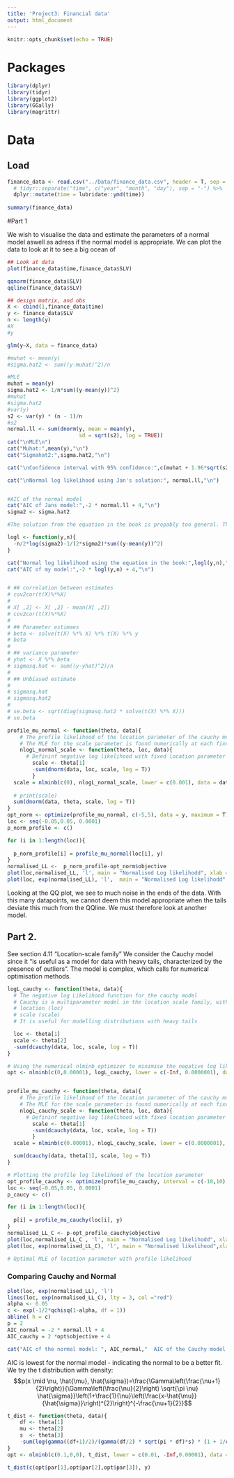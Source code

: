```yaml
---
title: 'Project3: Financial data'
output: html_document
---
```


```r
knitr::opts_chunk$set(echo = TRUE)
```

# Packages

```r
library(dplyr)
library(tidyr)
library(ggplot2)
library(GGally)
library(magrittr)
```


# Data

## Load
```r
finance_data <- read.csv("../Data/finance_data.csv", header = T, sep = ";") %>% 
  # tidyr::separate("time", c("year", "month", "day"), sep = "-") %>% 
  dplyr::mutate(time = lubridate::ymd(time)) 
  
summary(finance_data)

```

#Part 1

We wish to visualise the data and estimate the parameters of a normal model aswell as adress if the normal model is appropriate. We can plot the data to look at it to see a big ocean of
```r
## Look at data
plot(finance_data$time,finance_data$SLV)

qqnorm(finance_data$SLV)
qqline(finance_data$SLV)

## design matrix, and obs
X <- cbind(1,finance_data$time)
y <- finance_data$SLV
n <- length(y)
#X
#y

glm(y~X, data = finance_data)

#muhat <- mean(y)
#sigma.hat2 <- sum((y-muhat)^2)/n

#MLE
muhat = mean(y)
sigma.hat2 <- 1/n*sum((y-mean(y))^2)
#muhat
#sigma.hat2
#var(y)
s2 <- var(y) * (n - 1)/n 
#s2
normal.ll <- sum(dnorm(y, mean = mean(y),
                       sd = sqrt(s2), log = TRUE))
cat("\nMLE\n")
cat("Muhat:",mean(y),"\n")
cat("Sigmahat2:",sigma.hat2,"\n")

cat("\nConfidence interval with 95% confidence:",c(muhat + 1.96*sqrt(s2)/sqrt(n),muhat - 1.96*sqrt(s2)/sqrt(n)),"\n")

cat("\nNormal log likelihood using Jan's solution:", normal.ll,"\n")


#AIC of the normal model
cat("AIC of Jans model:",-2 * normal.ll + 4,"\n")
sigma2 <- sigma.hat2

#The solution from the equation in the book is propably too general. The solution provided by Jan in his examples prints the same AIC when computed as using R's normal "gml" function, which makes us belive that we will have to fit the normal model using the dnorm instead of trying to write out the equation from the book. (pg. 90)

logl <- function(y,n){
  -n/2*log(sigma2)-1/(2*sigma2)*sum((y-mean(y))^2)
}

cat("Normal log likelihood using the equation in the book:",logl(y,n),"\n")
cat("AIC of my model:",-2 * logl(y,n) + 4,"\n")


# ## correlation between estimates
# cov2cor(t(X)%*%X)
# 
# X[ ,2] <- X[ ,2] - mean(X[ ,2])
# cov2cor(t(X)%*%X)
# 
# ## Parameter estimaes
# beta <- solve(t(X) %*% X) %*% t(X) %*% y
# beta
# 
# ## variance parameter
# yhat <- X %*% beta
# sigmasq.hat <- sum((y-yhat)^2)/n
# 
# ## Unbiased estimate
# 
# sigmasq.hat
# sigmasq.hat2
# 
# se.beta <- sqrt(diag(sigmasq.hat2 * solve(t(X) %*% X)))
# se.beta
```
```r
profile_mu_normal <- function(theta, data){
    # The profile likelihood of the location parameter of the cauchy model.
    # The MLE for the scale parameter is found numerically at each fixed value of the location parameter using nlminb
    nlogL_normal_scale <- function(theta, loc, data){
      # Defininf negative log likelihood with fixed location parameter
        scale <- theta[1]
        -sum(dnorm(data, loc, scale, log = T))
        }
  scale = nlminb(c(0), nlogL_normal_scale, lower = c(0.001), data = data, loc = theta[1])$par
  
  # print(scale)
  sum(dnorm(data, theta, scale, log = T))
}
opt_norm <- optimize(profile_mu_normal, c(-5,5), data = y, maximum = T)
loc <- seq(-0.05,0.05, 0.0001)
p_norm_profile <- c()

for (i in 1:length(loc)){
  
  p_norm_profile[i] = profile_mu_normal(loc[i], y)
}
normalised_LL <-  p_norm_profile-opt_norm$objective
plot(loc,normalised_LL, 'l', main = "Normalised Log likelihodd", xlab = "Location parameter", ylab = "Log likelihodd")
plot(loc, exp(normalised_LL), 'l',  main = "Normalised Log likelihodd", xlab = "Location parameter", ylab = "Likelihodd")
```

Looking at the QQ plot, we see to much noise in the ends of the data. With this many datapoints, we cannot deem this model appropriate when the tails deviate this much from the QQline. We must therefore look at another model.

## Part 2. 

See section 4.11 "Location-scale family"
We consider the Cauchy model since it "is useful as a model for data with heavy tails, characterized by the presence of outliers".
The model is complex, which calls for numerical optimisation methods.
```r
logL_cauchy <- function(theta, data){
  # The negative log Likelihood function for the cauchy model
  # Cauchy is a multiparameter model in the location scale family, with 2 parameters:
  # location (loc)
  # scale (scale)
  # It is useful for modelling distributions with heavy tails

  loc <- theta[1]
  scale <- theta[2]
  -sum(dcauchy(data, loc, scale, log = T))
}

# Using the numerical nlminb optimizer to minimise the negative log likelihood function
opt <- nlminb(c(0,0.00001), logL_cauchy, lower = c(-Inf, 0.0000001), data = y)


profile_mu_cauchy <- function(theta, data){
    # The profile likelihood of the location parameter of the cauchy model.
    # The MLE for the scale parameter is found numerically at each fixed value of the location parameter using nlminb
    nlogL_cauchy_scale <- function(theta, loc, data){
      # Defininf negative log likelihood with fixed location parameter
        scale <- theta[1]
        -sum(dcauchy(data, loc, scale, log = T))
        }
  scale = nlminb(c(0.00001), nlogL_cauchy_scale, lower = c(0.0000001), data = data, loc = theta[1])$par

  sum(dcauchy(data, theta[1], scale, log = T))
}

# Plotting the profile log likelihood of the location parameter
opt_profile_cauchy <- optimize(profile_mu_cauchy, interval = c(-10,10), data = y, maximum = T)
loc <- seq(-0.05,0.05, 0.0001)
p_caucy <- c()

for (i in 1:length(loc)){
  
  p[i] = profile_mu_cauchy(loc[i], y)
}
normalised_LL_C <- p-opt_profile_cauchy$objective 
plot(loc,normalised_LL_C , 'l', main = "Normalised Log likelihodd", xlab = "Location parameter", ylab = "Log likelihodd")
plot(loc, exp(normalised_LL_C), 'l', main = "Normalised likelihood",xlab = "Location parameter", ylab = "Likelihodd")

# Optimal MLE of location parameter with profile likelihood

```

### Comparing Cauchy and Normal

```r
plot(loc, exp(normalised_LL), 'l')
lines(loc, exp(normalised_LL_C), lty = 3, col ="red")
alpha <- 0.05
c <- exp(-1/2*qchisq(1-alpha, df = 1))
abline( h = c)
p = 2
AIC_normal = -2 * normal.ll + 4
AIC_cauchy = 2 *opt$objective + 4

cat("AIC of the normal model: ", AIC_normal,"  AIC of the Cauchy model: ", AIC_cauchy)
```
AIC is lowest for the normal model - indicating the normal to be a better fit. 
We try the t distribution with density:
$$p(x \mid \nu, \hat{\mu}, \hat{\sigma})=\frac{\Gamma\left(\frac{\nu+1}{2}\right)}{\Gamma\left(\frac{\nu}{2}\right) \sqrt{\pi \nu} \hat{\sigma}}\left(1+\frac{1}{\nu}\left(\frac{x-\hat{\mu}}{\hat{\sigma}}\right)^{2}\right)^{-\frac{\nu+1}{2}}$$
```r
t_dist <- function(theta, data){
    df <- theta[1]
    mu <- theta[2]
    s  <- theta[3]
    -sum(log(gamma((df+1)/2)/(gamma(df/2) * sqrt(pi * df)*s) * (1 + 1/df*(((data-mu)/s)^2))^(-(df+1)/2)))
}
opt <- nlminb(c(0.1,0,0), t_dist, lower = c(0.01, -Inf,0.00001), data = y)

t_dist(c(opt$par[1],opt$par[2],opt$par[3]), y)
```


